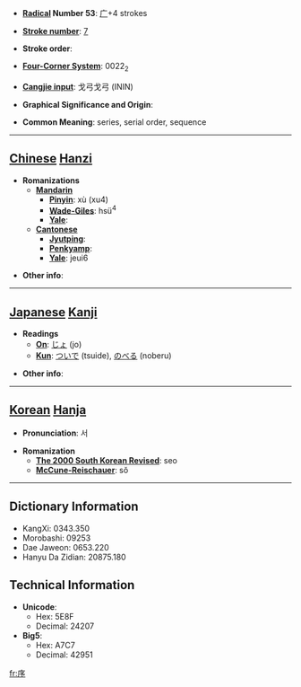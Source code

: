 * '''[[Wiktionary:Chinese radical index| Radical]] Number 53''': [[Wiktionary:Chinese radical index 广|广]]+4 strokes

* '''[[Wiktionary:Chinese total strokes index|Stroke number]]''': [[Wiktionary:Chinese total strokes index 7|7]]

* '''Stroke order''': 

* '''[[Wiktionary:Chinese four corner index|Four-Corner System]]''': 0022<sub>2</sub>

* '''[[Wiktionary:Chinese Cangjie index|Cangjie input]]''': 戈弓戈弓 (ININ)

* '''Graphical Significance and Origin''': 

* '''Common Meaning''': series, serial order, sequence

----

== [[Chinese]] [[Hanzi]] ==

* '''Romanizations'''
** '''[[Mandarin]]'''
*** '''[[Pinyin]]''': xù (xu4)
*** '''[[Wade-Giles]]''': hsü<sup>4</sup>
*** '''[[Yale]]''': 
** '''[[Cantonese]]'''
*** '''[[Jyutping]]''':
*** '''[[Penkyamp]]''': 
*** '''[[Yale]]''': jeui6

* '''Other info''': 

----

== [[Japanese]] [[Kanji]] ==

* '''Readings'''
** '''[[On]]''': [[じょ]] (jo)
** '''[[Kun]]''': [[ついで]] (tsuide), [[のべる]] (noberu)

* '''Other info''':  

----

== [[Korean]] [[Hanja]] ==

* '''Pronunciation''': 서

* '''Romanization'''
** '''[[The 2000 South Korean Revised Romanization|The 2000 South Korean Revised]]''': seo
** '''[[McCune-Reischauer]]''': sŏ

----

== Dictionary Information ==

* KangXi: 0343.350
* Morobashi: 09253
* Dae Jaweon: 0653.220
* Hanyu Da Zidian: 20875.180

== Technical Information ==

* '''Unicode''':
** Hex: 5E8F
** Decimal: 24207
* '''Big5''':
** Hex: A7C7
** Decimal: 42951

[[fr:序]]